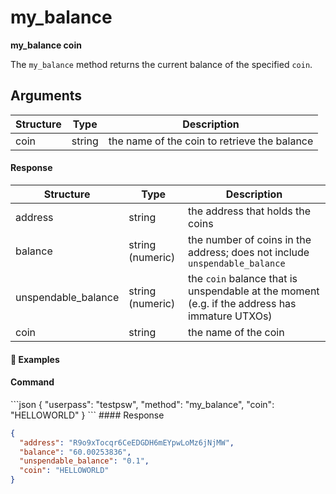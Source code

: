 
# my\_balance

**my\_balance coin**

The `my_balance` method returns the current balance of the specified `coin`.

## Arguments

| Structure | Type   | Description                                  |
| --------- | ------ | -------------------------------------------- |
| coin      | string | the name of the coin to retrieve the balance |

#### Response

| Structure            | Type             | Description                                                                                   |
| -------------------- | ---------------- | --------------------------------------------------------------------------------------------- |
| address              | string           | the address that holds the coins                                                              |
| balance              | string (numeric) | the number of coins in the address; does not include `unspendable_balance`                    |
| unspendable\_balance | string (numeric) | the `coin` balance that is unspendable at the moment (e.g. if the address has immature UTXOs) |
| coin                 | string           | the name of the coin                                                                          |

#### 📌 Examples

#### Command

<CodeGroup title="" tag="POST" label="my_balance" mm2MethodDecorate="true">
  ```json
  {
    "userpass": "testpsw",
    "method": "my_balance",
    "coin": "HELLOWORLD"
  }
  ```
</CodeGroup>

<CollapsibleSection expandedText="Hide Response" collapsedText="Show Response">
  #### Response

  ```json
  {
    "address": "R9o9xTocqr6CeEDGDH6mEYpwLoMz6jNjMW",
    "balance": "60.00253836",
    "unspendable_balance": "0.1",
    "coin": "HELLOWORLD"
  }
  ```
</CollapsibleSection>
